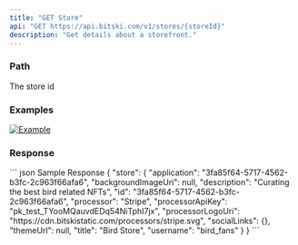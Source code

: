 ```yaml
---
title: "GET Store"
api: "GET https://api.bitski.com/v1/stores/{storeId}"
description: "Get details about a storefront."
---
```


### Path
<ParamField path="storeId" type="string" required>
  The store id
</ParamField>

### Examples

[![Example](/assets/images/store-51649e2b4dd98a973f538b2a84112ba.png "See store example")](https://www.bitski.com/@candy/created)

### Response

<ResponseField name="store" type="Store object" required>
  <Expandable>
    <ResponseField name="id" type="string" required/>
    <ResponseField name="application" type="string" required/>
    <ResponseField name="username" type="string" required/>
    <ResponseField name="title" type="string" required/>
    <ResponseField name="description" type="string" required/>
    <ResponseField name="processor" type="string" required/>
    <ResponseField name="processorApiKey" type="string"/>
    <ResponseField name="processorLogoUri" type="string"/>
    <ResponseField name="backgroundImageUri" type="string"/>
    <ResponseField name="themeUrl" type="string"/>
    <ResponseField name="socialLinks" type="object"/>
  </Expandable>
</ResponseField>

<ResponseExample>
``` json Sample Response
{
  "store": {
    "application": "3fa85f64-5717-4562-b3fc-2c963f66afa6",
    "backgroundImageUri": null,
    "description": "Curating the best bird related NFTs",
    "id": "3fa85f64-5717-4562-b3fc-2c963f66afa6",
    "processor": "Stripe",
    "processorApiKey": "pk_test_TYooMQauvdEDq54NiTphI7jx",
    "processorLogoUri": "https://cdn.bitskistatic.com/processors/stripe.svg",
    "socialLinks": {},
    "themeUrl": null,
    "title": "Bird Store",
    "username": "bird_fans"
  }
}
```
</ResponseExample>
